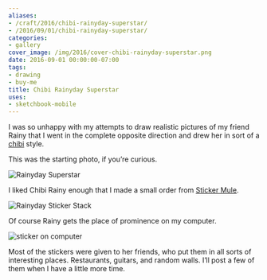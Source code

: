 ```yaml
---
aliases:
- /craft/2016/chibi-rainyday-superstar/
- /2016/09/01/chibi-rainyday-superstar/
categories:
- gallery
cover_image: /img/2016/cover-chibi-rainyday-superstar.png
date: 2016-09-01 00:00:00-07:00
tags:
- drawing
- buy-me
title: Chibi Rainyday Superstar
uses:
- sketchbook-mobile
---
```


I was so unhappy with my attempts to draw realistic pictures of my
friend Rainy that I went in the complete opposite direction and drew her
in sort of a [chibi](https://en.wikipedia.org/wiki/Chibi_\(term\))
style.

This was the starting photo, if you’re curious.

![Rainyday Superstar](@img/2016/rainyday-superstar.jpg)

I liked Chibi Rainy enough that I made a small order from [Sticker
Mule](https://www.stickermule.com/).

![Rainyday Sticker Stack](@img/2016/rainyday-sticker-stack.jpg)

Of course Rainy gets the place of prominence on my computer.

![sticker on computer](@img/2016/my-pc.jpg "Making sure Linux runs okay on my PC")

Most of the stickers were given to her friends, who put them in all
sorts of interesting places. Restaurants, guitars, and random walls.
I’ll post a few of them when I have a little more time.
